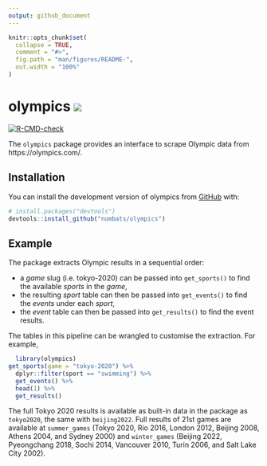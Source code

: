 ```yaml
---
output: github_document
---
```


<!-- README.md is generated from README.Rmd. Please edit that file -->

```r
knitr::opts_chunk$set(
  collapse = TRUE,
  comment = "#>",
  fig.path = "man/figures/README-",
  out.width = "100%"
)
```

# olympics <a href=‘https://numbats.github.io/olympics/’><img src=‘man/figures/logo.png’ align=“right” height=“138.5" /></a>

<!-- badges: start -->
[![R-CMD-check](https://github.com/numbats/olympics/actions/workflows/R-CMD-check.yaml/badge.svg)](https://github.com/numbats/olympics/actions/workflows/R-CMD-check.yaml)
<!-- badges: end -->

The `olympics` package provides an interface to scrape Olympic data from https://olympics.com/. 

## Installation

You can install the development version of olympics from [GitHub](https://github.com/) with:

``` r
# install.packages("devtools")
devtools::install_github("numbats/olympics")
```

## Example

The package extracts Olympic results in a sequential order:  
  
  - a *game* slug (i.e. tokyo-2020) can be passed into `get_sports()` to find the available *sports* in the *game*, 
  - the resulting *sport* table can then be passed into `get_events()` to find the *events* under each *sport*, 
  - the *event* table can then be passed into `get_results()` to find the event results.

The tables in this pipeline can be wrangled to customise the extraction. For example, 

```r
  library(olympics)
get_sports(game = "tokyo-2020") %>% 
  dplyr::filter(sport == "swimming") %>% 
  get_events() %>% 
  head(1) %>% 
  get_results()
```

The full Tokyo 2020 results is available as built-in data in the package as `tokyo2020`, the same with `beijing2022`. Full results of 21st games are available at `summer_games` (Tokyo 2020, Rio 2016, London 2012, Beijing 2008, Athens 2004, and Sydney 2000) and `winter_games` (Beijing 2022, Pyeongchang 2018, Sochi 2014, Vancouver 2010, Turin 2006, and Salt Lake City 2002).


